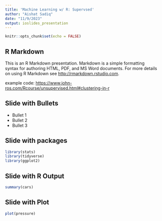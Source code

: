 ```yaml
---
title: 'Machine Learning w/ R: Supervsed'
author: "Aishat Sadiq"
date: "11/9/2023"
output: ioslides_presentation
---
```


```r
knitr::opts_chunk$set(echo = FALSE)
```

## R Markdown

This is an R Markdown presentation. Markdown is a simple formatting syntax for authoring HTML, PDF, and MS Word documents. For more details on using R Markdown see <http://rmarkdown.rstudio.com>.

example code: <https://www.john-ros.com/Rcourse/unsupervised.html#clustering-in-r>

## Slide with Bullets

-   Bullet 1
-   Bullet 2
-   Bullet 3

## Slide with packages

```r
library(stats)
library(tidyverse)
library(ggplot2)
```

## Slide with R Output

```r
summary(cars)
```

## Slide with Plot

```r
plot(pressure)
```
